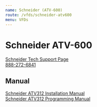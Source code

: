 ```yaml
---
name: Schneider (ATV-600)
route: /vfds/schneider-atv600
menu: VFDs
---
```


# Schneider ATV-600

[Schneider Tech Support Page](https://www.schneider-electric.us/en/work/support/customer-care/contact-directory/technical-support-directory.jsp?brandId=5784a6661634cecf03e7eb7b)  
[888-272-6841](tel:888-272-6841)

## Manual

[Schneider ATV312 Installation Manual](../public/vfds/manual/ATV630_650-Installation-Manual.pdf)  
[Schneider ATV312 Programming Manual](../public/vfds/manual/ATV600-Programming-Manual.pdf)
